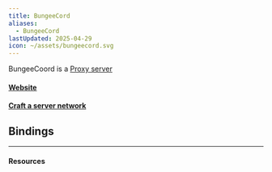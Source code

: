```yaml
---
title: BungeeCord
aliases:
  - BungeeCord
lastUpdated: 2025-04-29
icon: ~/assets/bungeecord.svg
---
```




BungeeCoord is a [Proxy server](/proxyserver)

#### [Website](https://spigotmc.org/wiki/bungeecord)
#### [Craft a server network](/craftservernetwork)

## Bindings

<Bindings client:load data={bungeecordBindings} />

---

#### Resources

<Yb src="https://youtube.com/embed/zbhZUhdLs44" />
